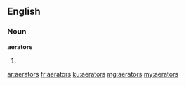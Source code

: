 ==English==

===Noun===
'''aerators'''
# {{plural of|aerator}}

[[ar:aerators]]
[[fr:aerators]]
[[ku:aerators]]
[[mg:aerators]]
[[my:aerators]]